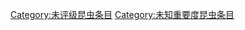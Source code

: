 {{emptycat}}
{{昆虫条目统计表}}

[[Category:未评级昆虫条目|Category:未评级昆虫条目]]
[[Category:未知重要度昆虫条目|Category:未知重要度昆虫条目]]